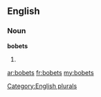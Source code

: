 ==English==

===Noun===
'''bobets'''

# {{plural of|[[bobet]]}}

[[Category:English plurals]]

[[ar:bobets]]
[[fr:bobets]]
[[my:bobets]]
